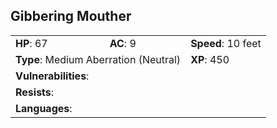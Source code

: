 ## Gibbering Mouther {#monster-gibbering-mouther}

```{=html}
<table class="table table-striped">
    <tbody>
        <tr>                    
            <td><b>HP</b>: 67</td>
            <td><b>AC</b>: 9</td>
            <td><b>Speed</b>: 10 feet</td>
        </tr>
        <tr>
            <td colspan="2"><b>Type</b>: Medium Aberration (Neutral)</td>
            <td><b>XP</b>: 450</td>
        </tr>
        <tr>
            <td colspan="3"><b>Vulnerabilities</b>: </td>
        </tr>
        <tr>
            <td colspan="3"><b>Resists</b>: </td>
        </tr>
        <tr>
            <td colspan="3"><b>Languages</b>: </td>
        </tr>
    </tbody>
</table>
```